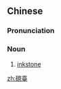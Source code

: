 {{also|砚台}}
==Chinese==
{{zh-forms|s=砚台}}

===Pronunciation===
{{zh-pron
|m=yàntái,tl=y
|cat=n
}}

===Noun===
{{zh-noun}}

# [[inkstone]]

[[zh:硯臺]]